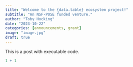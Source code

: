 ```yaml
---
title: "Welcome to the {data.table} ecosystem project!"
subtitle: "An NSF-POSE funded venture."
author: "Toby Hocking"
date: "2023-10-22"
categories: [announcements, grant]
image: "image.jpg"
draft: true
---
```


This is a post with executable code.

```r
1 + 1
```

